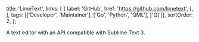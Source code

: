   title: 'LimeText',
  links: [
    {
      label: 'GitHub',
      href: 'https://github.com/limetext',
    },
  ],
  tags: [['Developer', 'Maintainer'], ['Go', 'Python', 'QML'], ['Qt']],
  sortOrder: 2,
};

A text editor with an API compatible with Sublime Text 3.
